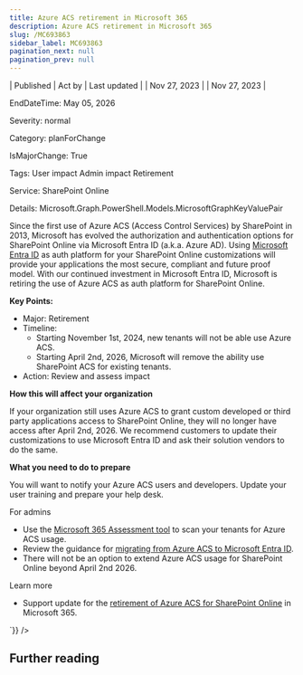 ```yaml
---
title: Azure ACS retirement in Microsoft 365
description: Azure ACS retirement in Microsoft 365
slug: /MC693863
sidebar_label: MC693863
pagination_next: null
pagination_prev: null
---
```



| Published | Act by | Last updated |
| Nov 27, 2023 |  | Nov 27, 2023 |

EndDateTime: May 05, 2026

Severity: normal

Category: planForChange

IsMajorChange: True

Tags: User impact Admin impact Retirement

Service: SharePoint Online

Details: Microsoft.Graph.PowerShell.Models.MicrosoftGraphKeyValuePair

<div dangerouslySetInnerHTML={{__html:`
<p>Since the first use of Azure ACS (Access Control Services) by SharePoint in 2013, Microsoft has evolved the authorization and authentication options for SharePoint Online via Microsoft Entra ID (a.k.a. Azure AD). Using <a href="https://learn.microsoft.com/en-us/azure/active-directory/develop/" target="_blank">Microsoft Entra ID</a> as auth platform for your SharePoint Online customizations will provide your applications the most secure, compliant and future proof model. With our continued investment in Microsoft Entra ID, Microsoft is retiring the use of Azure ACS as auth platform for SharePoint Online. 
</p><p><b>Key Points:</b></p><ul><li>Major: Retirement</li><li>Timeline:<ul><li>Starting November 1st, 2024, new tenants will not be able use Azure ACS.</li><li>Starting April 2nd, 2026, Microsoft will remove the ability use SharePoint ACS for existing tenants.</li></ul></li><li>Action: Review and assess impact</li></ul><p><b>How this will affect your organization</b> 
</p><p>If your organization still uses Azure ACS to grant custom developed or third party applications access to SharePoint Online, they will no longer have access after April 2nd, 2026. We recommend customers to update their customizations to use Microsoft Entra ID and ask their solution vendors to do the same. 
</p><p><b>What you need to do to prepare</b> 
</p><p>You will want to notify your Azure ACS users and developers. Update your user training and prepare your help desk. 
</p><p>For admins 
</p><ul><li>Use the <a href="https://aka.ms/assessment/addinsacs" target="_blank">Microsoft 365 Assessment tool</a> to scan your tenants for Azure ACS usage. 
</li><li>Review the guidance for <a href="https://aka.ms/retirement/acs/guidance" target="_blank">migrating from Azure ACS to Microsoft Entra ID</a>. 
</li><li>There will not be an option to extend Azure ACS usage for SharePoint Online beyond April 2nd 2026.  
</li></ul><p>Learn more 
</p><ul><li>Support update for the <a href="https://aka.ms/retirement/acs/support" target="_blank">retirement of Azure ACS for SharePoint Online</a> in Microsoft 365.</li></ul>
`}} />

## Further reading
